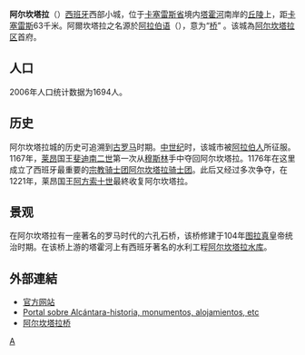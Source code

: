 {{Infobox settlement
| name                    = 阿尔坎塔拉
| native_name             = Alcántara
| settlement_type         = [[市鎮_(西班牙)|市鎮]]
| image_skyline           = Alcántara City01.jpg
| imagesize               = 
| image_alt               = 
| image_caption           = {{link-en|聖本尼托-德阿爾坎塔拉女修道院|Convent of San Benito de Alcántara}}（十六世紀）
| image_flag              = 
| flag_size               = 
| flag_alt                = 
| image_shield            = Escudo de Alcántara.svg
| shield_size             = 
| shield_alt              = 
| nickname                = 
| motto                   = 
| pushpin_map             = Spain 
| pushpin_label_position  = 
| pushpin_map_alt         = 
| pushpin_map_caption     = 阿爾坎塔拉在西班牙的位置
| coordinates             = {{coord|39|43|20|N|6|53|23|W|source:eswiki|display=inline}}
| coordinates_footnotes   = 
| subdivision_type        = 國家
| subdivision_name        = {{flag|Spain}}
| subdivision_type1       = [[西班牙自治區|自治區]]
| subdivision_name1       = {{flag|Extremadura}}
| subdivision_type2       = [[西班牙省份|省]]
| subdivision_name2       = [[卡塞雷斯省|卡塞雷斯省]]
| subdivision_type3       = [[縣_(西班牙)|縣]]
| subdivision_name3       = {{link-en|阿爾坎塔拉縣|Tierra de Alcántara}}
| established_title       = 
| established_date        = 
| leader_party            = 
| leader_title            = [[市長|市長]]
| leader_name             = Luis Mario Muñoz Nieto 
| area_footnotes          = 
| area_total_km2          = 552
| elevation_footnotes     = 
| elevation_m             = 291
| population_footnotes    = 
| population_total        = 1653
| population_as_of        = 2009
| population_density_km2  = auto
| population_demonym      = 阿爾坎塔拉人（{{lang|en|Alcantareños}}）
| population_note         = 
| timezone1               = [[歐洲中部時間|CET]]
| postal_code_type        = 
| postal_code             = 10980
| area_code_type          = 
| area_code               = 
| website                 = {{official website|http://www.alcantara.es}}
| footnotes               = 
}}
'''阿尔坎塔拉'''（{{lang-es|Alcántara}}）[[西班牙|西班牙]]西部小城，位于[[卡塞雷斯省|卡塞雷斯省]]境内[[塔霍河|塔霍河]]南岸的[[丘陵|丘陵]]上，距[[卡塞雷斯_(西班牙)|卡塞雷斯]]63千米。阿爾坎塔拉之名源於[[阿拉伯语|阿拉伯语]]（{{lang|ar|القنطرة}}），意为“[[桥|桥]]” 。该城為[[阿尔坎塔拉区|阿尔坎塔拉区]]首府。

==人口==
2006年人口统计数据为1694人。

==历史==
阿尔坎塔拉城的历史可追溯到[[古罗马|古罗马]]时期。[[中世纪|中世纪]]时，该城市被[[阿拉伯人|阿拉伯人]]所征服。1167年，[[莱昂|莱昂]]国王[[斐迪南二世_(莱昂)|斐迪南二世]]第一次从[[穆斯林|穆斯林]]手中夺回阿尔坎塔拉。1176年在这里成立了西班牙最重要的[[宗教骑士团|宗教骑士团]][[阿尔坎塔拉骑士团|阿尔坎塔拉骑士团]]。此后又经过多次争夺，在1221年，莱昂国王[[阿方索十世|阿方索十世]]最終收复阿尔坎塔拉。

==景观==
在阿尔坎塔拉有一座著名的罗马时代的六孔石桥，该桥修建于104年[[图拉真|图拉真]]皇帝统治时期。在该桥上游的塔霍河上有西班牙著名的水利工程[[阿尔坎塔拉水库|阿尔坎塔拉水库]]。

==外部連結==
{{commons|Alcántara}}
* [http://www.alcantara.es 官方网站]
* [http://www.alcantaraweb.com Portal sobre Alcántara-historia, monumentos, alojamientos, etc]{{es}}
* [https://web.archive.org/web/20020810232728/http://www.geocities.com/jjescudero/ 阿尔坎塔拉桥]

{{卡塞雷斯省市鎮}}

[[Category:卡塞雷斯省市镇|A]]